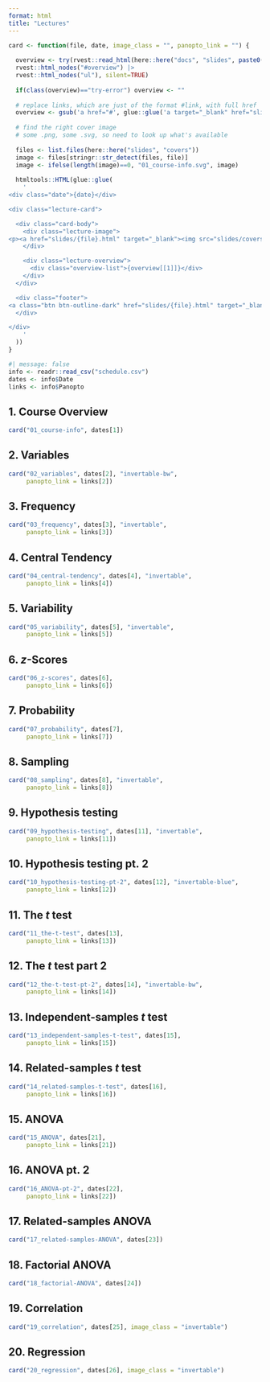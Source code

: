 ```yaml
---
format: html
title: "Lectures"
---
```



```r

card <- function(file, date, image_class = "", panopto_link = "") {
  
  overview <- try(rvest::read_html(here::here("docs", "slides", paste0(file, ".html"))) |>  
  rvest::html_nodes("#overview") |> 
  rvest::html_nodes("ul"), silent=TRUE)
  
  if(class(overview)=="try-error") overview <- ""
  
  # replace links, which are just of the format #link, with full href
  overview <- gsub('a href="#', glue::glue('a target="_blank" href="slides/{file}.html#'), overview)
  
  # find the right cover image
  # some .png, some .svg, so need to look up what's available
  
  files <- list.files(here::here("slides", "covers"))
  image <- files[stringr::str_detect(files, file)]
  image <- ifelse(length(image)==0, "01_course-info.svg", image)
  
  htmltools::HTML(glue::glue(
    '
<div class="date">{date}</div>

<div class="lecture-card">

  <div class="card-body">
    <div class="lecture-image">
<p><a href="slides/{file}.html" target="_blank"><img src="slides/covers/{image}" class="box-image {image_class}"></a></p>
    </div>

    <div class="lecture-overview">
      <div class="overview-list">{overview[[1]]}</div>
    </div>
  </div>

  <div class="footer">
<a class="btn btn-outline-dark" href="slides/{file}.html" target="_blank" role="button" style="width: 50%">Slides</a><a class="btn btn-outline-dark {ifelse(panopto_link=="", "no-panopto", "")}" href="{panopto_link}" target="_blank" role="button" style="width: 50%"><span>Panopto</span></a>
  </div>

</div>
    '
  ))
}
```

```r
#| message: false
info <- readr::read_csv("schedule.csv")
dates <- info$Date
links <- info$Panopto
```

<!-- # Part 1. Fundamentals -->

:::: {.box}
## 1. Course Overview
```r
card("01_course-info", dates[1])
```
::::


:::: {.box}
## 2. Variables
```r
card("02_variables", dates[2], "invertable-bw", 
     panopto_link = links[2])
```
::::


:::: {.box}
## 3. Frequency
```r
card("03_frequency", dates[3], "invertable", 
     panopto_link = links[3])
```
::::


:::: {.box}
## 4. Central Tendency
```r
card("04_central-tendency", dates[4], "invertable", 
     panopto_link = links[4])
```
::::


:::: {.box}
## 5. Variability
```r
card("05_variability", dates[5], "invertable",
     panopto_link = links[5])
```
::::

<!-- there's a very strange problem where it seems having "$z$ scores as the
title insets content: "" ::before, messing things up -->
:::: {.box}
## 6. $z$-Scores
```r
card("06_z-scores", dates[6],
     panopto_link = links[6])
```
::::

:::: {.box}
## 7. Probability
```r
card("07_probability", dates[7],
     panopto_link = links[7])
```
::::

:::: {.box}
## 8. Sampling
```r
card("08_sampling", dates[8], "invertable",
     panopto_link = links[8])
```
::::



<!-- # Part 2. Inferential statistics -->

:::: {.box}
## 9. Hypothesis testing
```r
card("09_hypothesis-testing", dates[11], "invertable",
     panopto_link = links[11])
```
::::


:::: {.box}
## 10. Hypothesis testing pt. 2
```r
card("10_hypothesis-testing-pt-2", dates[12], "invertable-blue",
     panopto_link = links[12])
```
::::

:::: {.box}
## 11. The $t$ test
```r
card("11_the-t-test", dates[13],
     panopto_link = links[13])
```
::::



:::: {.box}
## 12. The $t$ test part 2
```r
card("12_the-t-test-pt-2", dates[14], "invertable-bw",
     panopto_link = links[14])
```
::::


:::: {.box}
## 13. Independent-samples $t$ test
```r
card("13_independent-samples-t-test", dates[15],
     panopto_link = links[15])
```
::::


:::: {.box}
## 14. Related-samples $t$ test
```r
card("14_related-samples-t-test", dates[16],
     panopto_link = links[16])
```
::::


:::: {.box}
## 15. ANOVA
```r
card("15_ANOVA", dates[21],
     panopto_link = links[21])
```
::::


:::: {.box}
## 16. ANOVA pt. 2
```r
card("16_ANOVA-pt-2", dates[22],
     panopto_link = links[22])
```
::::


:::: {.box}
## 17. Related-samples ANOVA
```r
card("17_related-samples-ANOVA", dates[23])
```
::::


:::: {.box}
## 18. Factorial ANOVA
```r
card("18_factorial-ANOVA", dates[24])
```
::::


:::: {.box}
## 19. Correlation
```r
card("19_correlation", dates[25], image_class = "invertable")
```
::::


:::: {.box}
## 20. Regression
```r
card("20_regression", dates[26], image_class = "invertable")
```
::::
